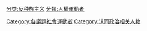 [[分类:反种族主义|分类:反种族主义]]
[[Category:各議題社會運動者|Category:各議題社會運動者]]
[[Category:认同政治相关人物|Category:认同政治相关人物]]
[[分類:人權運動者|分類:人權運動者]]
